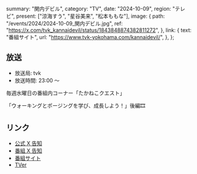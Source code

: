   summary: "関内デビル",
  category: "TV",
  date: "2024-10-09",
  region: "テレビ",
  present: ["涼海すう", "星谷美来", "松本ももな"],
  image: {
    path: "/events/2024/2024-10-09_関内デビル.jpg",
    ref: "https://x.com/tvk_kannaidevil/status/1843848874382811272",
  },
  link: {
    text: "番組サイト",
    url: "https://www.tvk-yokohama.com/kannaidevil/",
  },
};

## 放送

- 放送局: tvk
- 放送時間: 23:00 〜

毎週水曜日の番組内コーナー「たかねこクエスト」

「ウォーキングとポージングを学び、成長しよう！」後編🎞️

## リンク

- [公式 X 告知](https://x.com/takanenofficial/status/1843984758990327975)
- [番組 X 告知](https://x.com/tvk_kannaidevil/status/1843848874382811272)
- [番組サイト](https://www.tvk-yokohama.com/kannaidevil/)
- [TVer](https://tver.jp/series/srehapgls0)
